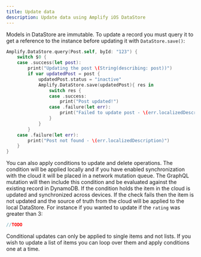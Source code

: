 ```yaml
---
title: Update data
description: Update data using Amplify iOS DataStore
---
```


Models in DataStore are immutable. To update a record you must query it to get a reference to the instance before updating it with `DataStore.save()`:

```swift
Amplify.DataStore.query(Post.self, byId: "123") {
    switch $0 {
    case .success(let post):
        print("Updating the post \(String(describing: post))")
        if var updatedPost = post {
            updatedPost.status = "inactive"
            Amplify.DataStore.save(updatedPost){ res in
                switch res {
                case .success:
                    print("Post updated!")
                case .failure(let err):
                    print("Failed to update post - \(err.localizedDescription)")
                }
            }
        }
    case .failure(let err):
        print("Post not found - \(err.localizedDescription)")
    }
}
```

You can also apply conditions to update and delete operations. The condition will be applied locally and if you have enabled synchronization with the cloud it will be placed in a network mutation queue. The GraphQL mutation will then include this condition and be evaluated against the existing record in DynamoDB. If the condition holds the item in the cloud is updated and synchronized across devices. If the check fails then the item is not updated and the source of truth from the cloud will be applied to the local DataStore. For instance if you wanted to update if the `rating` was greater than 3:

```swift
//TODO
```

Conditional updates can only be applied to single items and not lists. If you wish to update a list of items you can loop over them and apply conditions one at a time.